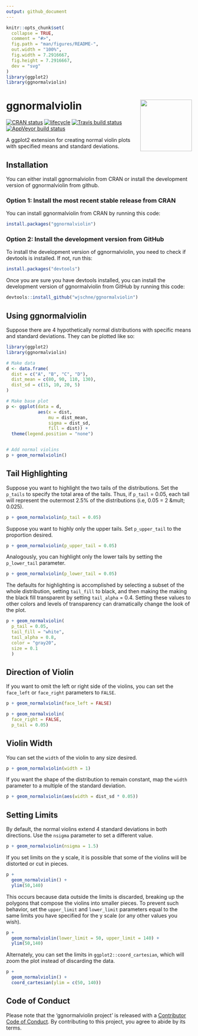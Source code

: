```yaml
---
output: github_document
---
```


<!-- README.md is generated from README.Rmd. Please edit that file -->

```r
knitr::opts_chunk$set(
  collapse = TRUE,
  comment = "#>",
  fig.path = "man/figures/README-",
  out.width = "100%",
  fig.width = 7.2916667,
  fig.height = 7.2916667,
  dev = "svg"
)
library(ggplot2)
library(ggnormalviolin)
```



# ggnormalviolin <img src="man/figures/logo.png" align="right" height=140/>

[![CRAN status](https://www.r-pkg.org/badges/version/ggnormalviolin)](https://cran.r-project.org/package=ggnormalviolin) [![lifecycle](https://img.shields.io/badge/lifecycle-maturing-blue.svg)](https://www.tidyverse.org/lifecycle/#maturing)
[![Travis build status](https://travis-ci.org/wjschne/ggnormalviolin.svg?branch=master)](https://travis-ci.org/wjschne/ggnormalviolin)
[![AppVeyor build status](https://ci.appveyor.com/api/projects/status/github/wjschne/ggnormalviolin?branch=master&svg=true)](https://ci.appveyor.com/project/wjschne/ggnormalviolin)


A ggplot2 extension for creating normal violin plots with specified means and standard deviations.

## Installation 

You can either install ggnormalviolin from CRAN or install the development version of ggnormalviolin from github.

### Option 1: Install the most recent stable release from CRAN

You can install ggnormalviolin from CRAN by running this code:


```r
install.packages("ggnormalviolin")
```


### Option 2: Install the development version from GitHub

To install the development version of ggnormalviolin, you need to check if devtools is installed. If not, run this:

```r
install.packages("devtools")
```

Once you are sure you have devtools installed, you can install the development version of ggnormalviolin from GitHub by running this code:

```r
devtools::install_github("wjschne/ggnormalviolin")
```

## Using ggnormalviolin

Suppose there are 4 hypothetically normal distributions with specific means and standard deviations. They can be plotted like so:

```r
library(ggplot2)
library(ggnormalviolin)

# Make data
d <- data.frame(
  dist = c("A", "B", "C", "D"),
  dist_mean = c(80, 90, 110, 130),
  dist_sd = c(15, 10, 20, 5)
)

# Make base plot
p <- ggplot(data = d, 
            aes(x = dist,
                mu = dist_mean,
                sigma = dist_sd,
                fill = dist)) +
  theme(legend.position = "none")


# Add normal violins
p + geom_normalviolin()
```

## Tail Highlighting

Suppose you want to highlight the two tails of the distributions. Set the `p_tails` to specify the total area of the tails. Thus, if `p_tail` = 0.05, each tail will represent the outermost 2.5% of the distributions (i.e, 0.05 = 2 &mult; 0.025).


```r
p + geom_normalviolin(p_tail = 0.05)
```

Suppose you want to highly only the upper tails. Set `p_upper_tail` to the proportion desired. 

```r
p + geom_normalviolin(p_upper_tail = 0.05)
```

Analogously, you can highlight only the lower tails by setting the `p_lower_tail` parameter.

```r
p + geom_normalviolin(p_lower_tail = 0.05)
```

The defaults for highlighting is accomplished by selecting a subset of the whole distribution, setting `tail_fill` to black, and then making the making the black fill transparent by setting `tail_alpha` = 0.4. Setting these values to other colors and levels of transparency can dramatically change the look of the plot.

```r
p + geom_normalviolin(
  p_tail = 0.05, 
  tail_fill = "white", 
  tail_alpha = 0.8,
  color = "gray20",
  size = 0.1
  )
```

## Direction of Violin

If you want to omit the left or right side of the violins, you can set the `face_left` or `face_right` parameters to `FALSE`.

```r
p + geom_normalviolin(face_left = FALSE)

p + geom_normalviolin(
  face_right = FALSE, 
  p_tail = 0.05)

```


## Violin Width

You can set the `width` of the violin to any size desired.

```r
p + geom_normalviolin(width = 1)
```

If you want the shape of the distribution to remain constant, map the `width` parameter to a multiple of the standard deviation.

```r
p + geom_normalviolin(aes(width = dist_sd * 0.05))

```

## Setting Limits

By default, the normal violins extend 4 standard deviations in both directions. Use the `nsigma` parameter to set a different value.

```r
p + geom_normalviolin(nsigma = 1.5)
```

If you set limits on the y scale, it is possible that some of the violins will be distorted or cut in pieces.

```r
p + 
  geom_normalviolin() +
  ylim(50,140)
```

This occurs because data outside the limits is discarded, breaking up the polygons that compose the violins into smaller pieces. To prevent such behavior, set the `upper_limit` and `lower_limit` parameters equal to the same limits you have specified for the y scale (or any other values you wish).

```r
p + 
  geom_normalviolin(lower_limit = 50, upper_limit = 140) +
  ylim(50,140)
```

Alternately, you can set the limits in `ggplot2::coord_cartesian`, which will zoom the plot instead of discarding the data.

```r
p + 
  geom_normalviolin() +
  coord_cartesian(ylim = c(50, 140)) 
```

## Code of Conduct

Please note that the 'ggnormalviolin project' is released with a [Contributor Code of Conduct](CODE_OF_CONDUCT.md). By contributing to this project, you agree to abide by its terms.

